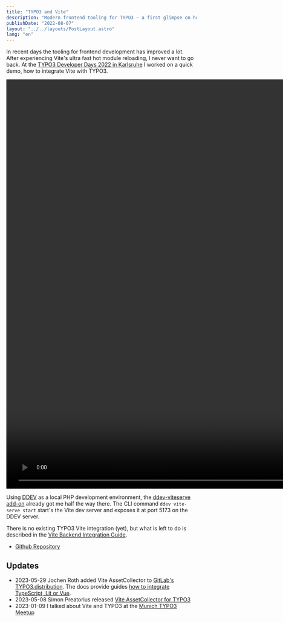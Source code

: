```yaml
---
title: "TYPO3 and Vite"
description: "Modern frontend tooling for TYPO3 — a first glimpse on how to do a Vite backend integration"
publishDate: "2022-08-07"
layout: "../../layouts/PostLayout.astro"
lang: "en"
---
```



In recent days the tooling for frontend development has improved a lot. After experiencing Vite's ultra fast hot module reloading, I never want to go back. At the [TYPO3 Developer Days 2022 in Karlsruhe](https://t3dd22.typo3.com/schedule) I worked on a quick demo, how to integrate Vite with TYPO3.

<div class="video">
  <video
    src="/assets/images/typo3-vite-hmr-screenrecording.mp4"
    width="1920"
    height="1080"
    autoplay
    loop
    controls
    muted
  ></video>
</div>

Using [DDEV](https://ddev.readthedocs.io/en/stable/) as a local PHP development environment, the [ddev-viteserve add-on](https://github.com/torenware/ddev-viteserve) already got me half the way there. The CLI command `ddev vite-serve start` start's the Vite dev server and exposes it at port 5173 on the DDEV server.

There is no existing TYPO3 Vite integration (yet), but what is left to do is described in the [Vite Backend Integration Guide](https://vitejs.dev/guide/backend-integration.html).

- [Github Repository](https://github.com/fgeierst/typo3-vite-demo/)

## Updates

- 2023-05-29 Jochen Roth added Vite AssetCollector to [GitLab's TYPO3.distribution](https://gitlab.com/gitlab-org/project-templates/typo3-distribution). The docs provide guides [how to integrate TypeScript, Lit or Vue](https://ochorocho.gitlab.io/typo3-distribution-docs/frontend/).
- 2023-05-08 Simon Preatorius released [Vite AssetCollector for TYPO3](https://github.com/s2b/vite-asset-collector)
- 2023-01-09 I talked about Vite and TYPO3 at the [Munich TYPO3 Meetup](https://www.mtug.de/treffen/veranstaltungen-2023/januar.html)
